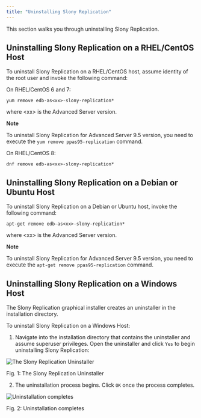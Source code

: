 ```yaml
---
title: "Uninstalling Slony Replication"
---
```


This section walks you through uninstalling Slony Replication.

## Uninstalling Slony Replication on a RHEL/CentOS Host

To uninstall Slony Replication on a RHEL/CentOS host, assume identity of the root user and invoke the following command:

On RHEL/CentOS 6 and 7:

```text
yum remove edb-as<xx>-slony-replication*
```

where &lt;xx> is the Advanced Server version.

<div class="note">

<div class="title">

**Note**

</div>

To uninstall Slony Replication for Advanced Server 9.5 version, you need to execute the `yum remove ppas95-replication` command.

</div>

On RHEL/CentOS 8:

```text
dnf remove edb-as<xx>-slony-replication*
```

## Uninstalling Slony Replication on a Debian or Ubuntu Host

To uninstall Slony Replication on a Debian or Ubuntu host, invoke the following command:

```text
apt-get remove edb-as<xx>-slony-replication*
```

where &lt;xx> is the Advanced Server version.

<div class="note">

<div class="title">

**Note**

</div>

To uninstall Slony Replication for Advanced Server 9.5 version, you need to execute the `apt-get remove ppas95-replication` command.

</div>

## Uninstalling Slony Replication on a Windows Host

The Slony Replication graphical installer creates an uninstaller in the installation directory.

To uninstall Slony Replication on a Windows Host:

1.  Navigate into the installation directory that contains the uninstaller and assume superuser privileges. Open the uninstaller and click `Yes` to begin uninstalling Slony Replication:

![The Slony Replication Uninstaller](images/slony_uninstall.png)

Fig. 1: The Slony Replication Uninstaller

2.  The uninstallation process begins. Click `OK` once the process completes.

![Uninstallation completes](images/slony_uninstall2.png)

Fig. 2: Uninstallation completes
